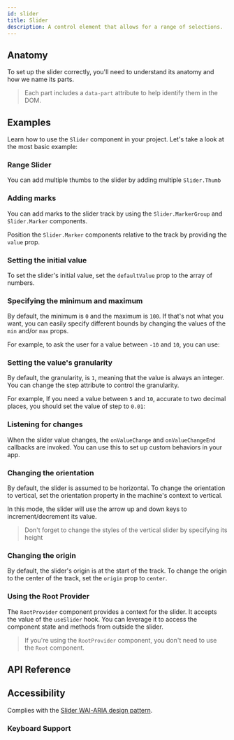 ```yaml
---
id: slider
title: Slider
description: A control element that allows for a range of selections.
---
```


<ComponentPreview id="Slider" />

## Anatomy

To set up the slider correctly, you'll need to understand its anatomy and how we name its parts.

> Each part includes a `data-part` attribute to help identify them in the DOM.

<Anatomy id="slider" />

## Examples

Learn how to use the `Slider` component in your project. Let's take a look at the most basic
example:

<Example id="basic" />

### Range Slider

You can add multiple thumbs to the slider by adding multiple `Slider.Thumb`

<Example id="range" />

### Adding marks

You can add marks to the slider track by using the `Slider.MarkerGroup` and `Slider.Marker`
components.

Position the `Slider.Marker` components relative to the track by providing the `value` prop.

<Example id="with-marks" />

### Setting the initial value

To set the slider's initial value, set the `defaultValue` prop to the array of numbers.

<Example id="initial-value" />

### Specifying the minimum and maximum

By default, the minimum is `0` and the maximum is `100`. If that's not what you want, you can easily
specify different bounds by changing the values of the `min` and/or `max` props.

For example, to ask the user for a value between `-10` and `10`, you can use:

<Example id="min-max" />

### Setting the value's granularity

By default, the granularity, is `1`, meaning that the value is always an integer. You can change the
step attribute to control the granularity.

For example, If you need a value between `5` and `10`, accurate to two decimal places, you should
set the value of step to `0.01`:

<Example id="step" />

### Listening for changes

When the slider value changes, the `onValueChange` and `onValueChangeEnd` callbacks are invoked. You
can use this to set up custom behaviors in your app.

<Example id="on-event" />

### Changing the orientation

By default, the slider is assumed to be horizontal. To change the orientation to vertical, set the
orientation property in the machine's context to vertical.

In this mode, the slider will use the arrow up and down keys to increment/decrement its value.

> Don't forget to change the styles of the vertical slider by specifying its height

<Example id="vertical" />

### Changing the origin

By default, the slider's origin is at the start of the track. To change the origin to the center of
the track, set the `origin` prop to `center`.

<Example id="center-origin" />

### Using the Root Provider

The `RootProvider` component provides a context for the slider. It accepts the value of the `useSlider` hook.
You can leverage it to access the component state and methods from outside the slider.

<Example id="root-provider" />

> If you're using the `RootProvider` component, you don't need to use the `Root` component.

## API Reference

<ComponentTypes id="slider" />

## Accessibility

Complies with the
[Slider WAI-ARIA design pattern](https://www.w3.org/WAI/ARIA/apg/patterns/slider/).

### Keyboard Support

<KeyBindingsTable id="slider" />
